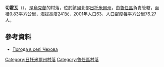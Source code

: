 {{coord|49|40|11|N|29|24|5|E|scale:30000|display=title}}

'''切霍瓦'''（{{lang-uk|Чехова}}），是[[烏克蘭|烏克蘭]]的村落，位於該國北部[[日托米爾州|日托米爾州]]，由[[魯任區|魯任區]]負責管轄，面積0.83平方公里，海拔高度241米，2001年人口63，人口密度每平方公里76.27人。

==參考資料==
* [http://weather.in.ua/ua/zhitomirskaja/28388 Погода в селі Чехова] {{Wayback|url=http://weather.in.ua/ua/zhitomirskaja/28388 |date=20111219151500 }}

{{DEFAULTSORT:Чехова}}
[[Category:日托米爾州村落|Category:日托米爾州村落]]
[[Category:魯任區村落|Category:魯任區村落]]


{{Zhytomyr-geo-stub}}